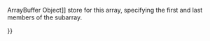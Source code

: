 {{Page_Title}}
{{Flags}}
{{Summary_Section|Gets a new Int32Array view of the [[javascript/ArrayBuffer{{!}}ArrayBuffer Object]] store for this array, specifying the first and last members of the subarray.

}}
{{JS_Syntax|Formats={{JS_Syntax_Format
|Format= var newInt32Array = int32Array.subarray(begin, end);}}
|Values={{JS_Syntax_Parameter
|Name=newInt32Array
|Required=
|Description=The subarray returned by this method.}}{{JS_Syntax_Parameter
|Name=begin
|Required=
|Description=The index of the beginning of the array.}}{{JS_Syntax_Parameter
|Name=end
|Required=
|Description=The index of the end of the array.}}
}}
{{Remarks_Section
|Remarks=If either begin or end is negative, it refers to an index from the end of the array, as opposed to from the beginning. If end is unspecified, the subarray contains all elements from begin to the end of the typed array. The range specified by the begin and end values is clamped to the valid index range for the current array. If the computed length of the new typed array would be negative, it is clamped to zero. The returned array is of the same type as the array on which this method is invoked.
}}
{{Examples_Section
|Not_required=No
|Examples={{Single_Example
|Language=JavaScript
|Description=The following example shows how to get a subarray three elements long, starting with the first element of the array.

|Code= var req = new XMLHttpRequest();
     req.open('GET', "http://www.example.com");
     req.responseType = "arraybuffer";
     req.send();
 
     req.onreadystatechange = function () {
         if (req.readyState === 4) {
             var buffer = req.response;
             var intArr = new Int32Array(buffer.byteLength / 4);
             var subArr = intArr.subarray(0, 2);
         }
     }
}}}}
{{Topics | JS Basic}}

{{External_Attribution
|Is_CC-BY-SA=No
|Sources=MSDN
|MDN_link=
|MSDN_link=http://msdn.microsoft.com/en-us/library/ie/yek4tbz0%28v=vs.94%29.aspx Windows Internet Explorer JavaScript reference
|HTML5Rocks_link=
}}
